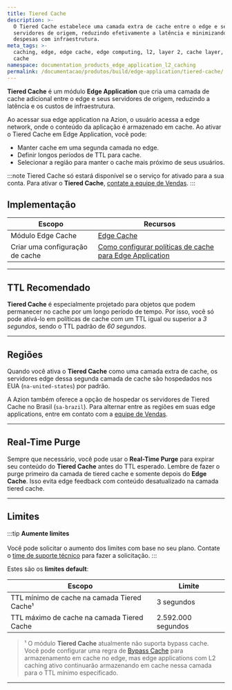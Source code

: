 ```yaml
---
title: Tiered Cache
description: >-
  O Tiered Cache estabelece uma camada extra de cache entre o edge e seus
  servidores de origem, reduzindo efetivamente a latência e minimizando as
  despesas com infraestrutura.
meta_tags: >-
  caching, edge, edge cache, edge computing, l2, layer 2, cache layer, purge
  cache
namespace: documentation_products_edge_application_l2_caching
permalink: /documentacao/produtos/build/edge-application/tiered-cache/
---
```


**Tiered Cache** é um módulo **Edge ⁠Application** que cria uma camada de cache adicional entre o edge e seus servidores de origem, reduzindo a latência e os custos de infraestrutura.

Ao acessar sua edge application na Azion, o usuário acessa a edge network, onde o conteúdo da aplicação é armazenado em cache. Ao ativar o Tiered Cache em Edge Application, você pode:

- Manter cache em uma segunda camada no edge.
- Definir longos períodos de TTL para cache.
- Selecionar a região para manter o cache mais próximo de seus usuários.

:::note
Tiered Cache só estará disponível se o serviço for ativado para a sua conta. Para ativar o **Tiered Cache**, [contate a equipe de Vendas](https://www.azion.com/en/contact-sales/).
:::

## Implementação

| Escopo | Recursos |
| --- | --- |
| Módulo Edge Cache | [Edge Cache](/pt-br/documentacao/produtos/build/edge-application/edge-cache/) |
| Criar uma configuração de cache | [Como configurar políticas de cache para Edge Application](/pt-br/documentacao/produtos/guias/cache-settings/) |

---

## TTL Recomendado

**Tiered ⁠Cache** é especialmente projetado para objetos que podem permanecer no cache por um longo período de tempo. Por isso, você só pode ativá-lo em políticas de cache com um TTL igual ou superior a *3 segundos*, sendo o TTL padrão de *60 segundos*.

<LinkButton link="/pt-br/documentacao/produtos/build/edge-application/cache-settings/#browser-cache-settings" label="Saiba mais sobre expiration settings" />

---

## Regiões

Quando você ativa o **Tiered Cache** como uma camada extra de cache, os servidores edge dessa segunda camada de cache são hospedados nos EUA (`na-united-states`) por padrão. 

A Azion também oferece a opção de hospedar os servidores de Tiered Cache no Brasil (`sa-brazil`). Para alternar entre as regiões em suas edge applications, entre em contato com a [equipe de Vendas](https://www.azion.com/pt-br/contate-vendas/).

---

## Real-Time Purge

Sempre que necessário, você pode usar o **Real-Time Purge** para expirar seu conteúdo do **Tiered Cache** antes do TTL esperado. Lembre de fazer o purge primeiro da camada de tiered cache e somente depois do **Edge Cache**. Isso evita edge feedback com conteúdo desatualizado na camada tiered cache.

<LinkButton link="/pt-br/documentacao/produtos/build/edge-application/real-time-purge/" label="Saiba mais sobre Real-Time Purge" />

---

## Limites

:::tip
**Aumente limites** <br></br>
Você pode solicitar o aumento dos limites com base no seu plano. Contate o [time de suporte técnico](/pt-br/documentacao/servicos/suporte/) para fazer a solicitação.
:::

Estes são os **limites default**:

| Escopo | Limite |
| --- | --- |
| TTL mínimo de cache na camada Tiered Cache¹ | 3 segundos |
| TTL máximo de cache na camada Tiered Cache | 2.592.000 segundos |

> ¹ O módulo **Tiered Cache** atualmente não suporta bypass cache. Você pode configurar uma regra de [Bypass Cache](/pt-br/documentacao/produtos/build/edge-application/rules-engine/#bypass-cache) para armazenamento em cache no edge, mas edge applications com L2 caching ativo continuarão armazenando em cache nessa camada para o TTL mínimo especificado.

---

